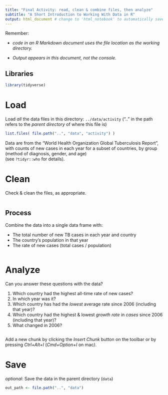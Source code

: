 ```yaml
---
title: "Final Activity: read, clean & combine files, then analyze"
subtitle: "A Short Introduction to Working With Data in R"
output: html_document # change to 'html_notebook' to automatically save html with output
---
```


Remember:

-   *code in an R Markdown document uses the file location as the working directory.*

-   *Output appears in this document, not the console.*

## Libraries

```r
library(tidyverse)
```

# Load

Load *all* the data files in this directory: `../data/activity` (".." in the path refers to the *parent directory* of where this file is)

```r
list.files( file.path("..", "data", "activity") )
```

Data are from the "World Health Organization Global Tuberculosis Report", with counts of new cases in each year for a subset of countries, by group (method of diagnosis, gender, and age)\
(see `?tidyr::who` for details).

# Clean

Check & clean the files, as appropriate.

```r

```

## Process

Combine the data into a single data frame with:

-   The total number of new TB cases in each year and country
-   The country's population in that year
-   The rate of new cases (total cases / population)

```r

```

# Analyze

Can you answer these questions with the data?

1.  Which country had the highest all-time rate of new cases?
2.  In which year was it?
3.  Which country has had the *lowest* average rate since 2006 (including that year)?
4.  Which country had the highest & lowest *growth rate* in *cases* since 2006 (including that year)?
5.  What changed in 2006?

```r

```

Add a new chunk by clicking the *Insert Chunk* button on the toolbar or by pressing *Ctrl+Alt+I* (*Cmd+Option+I* on mac*)*.

# Save

*optional*: Save the data in the parent directory (`data`)

```r
out_path <- file.path("..", "data")
```
